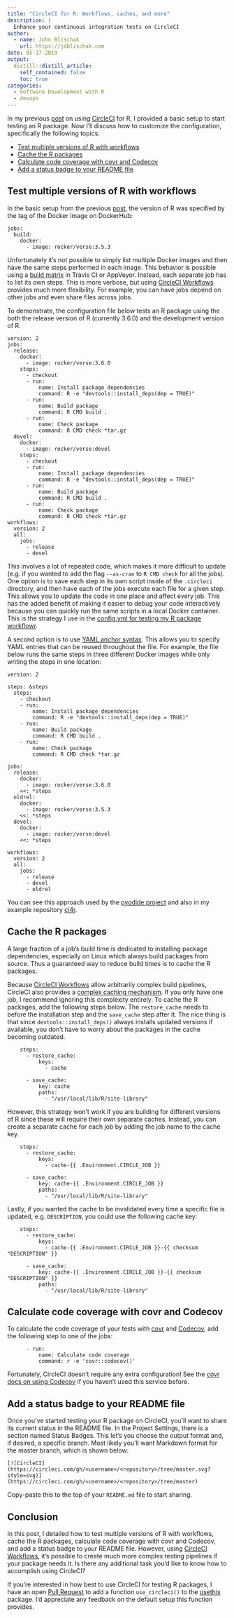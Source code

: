 ```yaml
---
title: "CircleCI for R: Workflows, caches, and more"
description: |
  Enhance your continuous integration tests on CircleCI
author:
  - name: John Blischak
    url: https://jdblischak.com
date: 05-17-2019
output:
  distill::distill_article:
    self_contained: false
    toc: true
categories:
  - Software Development with R
  - devops
---
```


In my previous [post][circleci-for-r-1] on using [CircleCI][] for R, I provided
a basic setup to start testing an R package. Now I'll discuss how to customize
the configuration, specifically the following topics:

* [Test multiple versions of R with workflows](#workflows)
* [Cache the R packages](#cache)
* [Calculate code coverage with covr and Codecov](#coverage)
* [Add a status badge to your README file](#badge)

[circleci-for-r-1]: ../circleci-for-r-1/index.html
[CircleCI]: https://circleci.com

## Test multiple versions of R with workflows {#workflows}

In the basic setup from the previous [post][circleci-for-r-1], the version of R
was specified by the tag of the Docker image on DockerHub:

```
jobs:
  build:
    docker:
      - image: rocker/verse:3.5.3
```

Unfortunately it's not possible to simply list multiple Docker images and then
have the same steps performed in each image. This behavior is possible using a
[build matrix](https://docs.travis-ci.com/user/build-matrix/) in Travis CI or
AppVeyor. Instead, each separate job has to list its own steps. This is more
verbose, but using [CircleCI Workflows][workflows] provides much more
flexibility. For example, you can have jobs depend on other jobs and even share
files across jobs.

[workflows]: https://circleci.com/docs/2.0/workflows/

To demonstrate, the configuration file below tests an R package using the both
the release version of R (currently 3.6.0) and the development version of R.

```
version: 2
jobs:
  release:
    docker:
      - image: rocker/verse:3.6.0
    steps:
      - checkout
      - run:
          name: Install package dependencies
          command: R -e "devtools::install_deps(dep = TRUE)"
      - run:
          name: Build package
          command: R CMD build .
      - run:
          name: Check package
          command: R CMD check *tar.gz
  devel:
    docker:
      - image: rocker/verse:devel
    steps:
      - checkout
      - run:
          name: Install package dependencies
          command: R -e "devtools::install_deps(dep = TRUE)"
      - run:
          name: Build package
          command: R CMD build .
      - run:
          name: Check package
          command: R CMD check *tar.gz
workflows:
  version: 2
  all:
    jobs:
      - release
      - devel
```

This involves a lot of repeated code, which makes it more difficult to update
(e.g. if you wanted to add the flag `--as-cran` to `R CMD check` for all the
jobs). One option is to save each step in its own script inside of the
`.circleci` directory, and then have each of the jobs execute each file for a
given step. This allows you to update the code in one place and affect every
job. This has the added benefit of making it easier to debug your code
interactively because you can quickly run the same scripts in a local Docker
container. This is the strategy I use in the [config.yml for testing my R
package workflowr][workflowr-config].

[workflowr-config]: https://github.com/jdblischak/workflowr/blob/master/.circleci/config.yml

A second option is to use [YAML anchor syntax][yaml-anchor]. This allows you to
specify YAML entries that can be reused throughout the file. For example, the
file below runs the same steps in three different Docker images while only
writing the steps in one location:

[yaml-anchor]: https://en.wikipedia.org/wiki/YAML#Advanced_components

```
version: 2

steps: &steps
  steps:
    - checkout
    - run:
        name: Install package dependencies
        command: R -e "devtools::install_deps(dep = TRUE)"
    - run:
        name: Build package
        command: R CMD build .
    - run:
        name: Check package
        command: R CMD check *tar.gz

jobs:
  release:
    docker:
      - image: rocker/verse:3.6.0
    <<: *steps
  oldrel:
    docker:
      - image: rocker/verse:3.5.3
    <<: *steps
  devel:
    docker:
      - image: rocker/verse:devel
    <<: *steps

workflows:
  version: 2
  all:
    jobs:
      - release
      - devel
      - oldrel
```

You can see this approach used by the [pyodide project][pyodide-config] and also
in my example repository [ci4r][ci4r-matrix-config].

[pyodide-config]: https://github.com/iodide-project/pyodide/blob/8f675bf06396e839aae29edfe2ff8c3b6e6c024c/.circleci/config.yml#L3
[ci4r-matrix-config]: https://github.com/jdblischak/ci4r/blob/matrix/.circleci/config.yml

## Cache the R packages {#cache}

A large fraction of a job's build time is dedicated to installing package
dependencies, especially on Linux which always build packages from source. Thus
a guaranteed way to reduce build times is to cache the R packages.

Because [CircleCI Workflows][workflows] allow arbitrarily complex build
pipelines, CircleCI also provides a [complex caching
mechanism](https://circleci.com/docs/2.0/caching/). If you only have one job, I
recommend ignoring this complexity entirely. To cache the R packages, add the
following steps below. The `restore_cache` needs to before the installation step and
the `save_cache` step after it. The nice thing is that since
`devtools::install_deps()` always installs updated versions if available, you
don't have to worry about the packages in the cache becoming outdated.

```
    steps:
      - restore_cache:
          keys:
            - cache

      - save_cache:
          key: cache
          paths:
            - "/usr/local/lib/R/site-library"
```

However, this strategy won't work if you are building for different versions of
R since these will require their own separate caches. Instead, you can create a
separate cache for each job by adding the job name to the cache key.

```
    steps:
      - restore_cache:
          keys:
            - cache-{{ .Environment.CIRCLE_JOB }}

      - save_cache:
          key: cache-{{ .Environment.CIRCLE_JOB }}
          paths:
            - "/usr/local/lib/R/site-library"
```

Lastly, if you wanted the cache to be invalidated every time a specific file is
updated, e.g. `DESCRIPTION`, you could use the following cache key:

```
    steps:
      - restore_cache:
          keys:
            - cache-{{ .Environment.CIRCLE_JOB }}-{{ checksum "DESCRIPTION" }}

      - save_cache:
          key: cache-{{ .Environment.CIRCLE_JOB }}-{{ checksum "DESCRIPTION" }}
          paths:
            - "/usr/local/lib/R/site-library"
```

## Calculate code coverage with covr and Codecov {#coverage}

To calculate the code coverage of your tests with [covr][] and [Codecov][],
add the following step to one of the jobs:

[covr]: https://covr.r-lib.org/
[Codecov]: https://codecov.io/

```
      - run:
          name: Calculate code coverage
          command: r -e 'covr::codecov()'
```

Fortunately, CircleCI doesn't require any extra configuration! See the [covr
docs on using Codecov](https://github.com/r-lib/covr#codecov) if you haven't
used this service before.

## Add a status badge to your README file {#badge}

Once you've started testing your R package on CircleCI, you'll want to share its
current status in the README file. In the Project Settings, there is a section
named Status Badges. This let's you choose the output format and, if desired, a
specific branch. Most likely you'll want Markdown format for the master branch,
which is shown below:

```
[![CircleCI](https://circleci.com/gh/<username>/<repository>/tree/master.svg?style=svg)](https://circleci.com/gh/<username>/<repository>/tree/master)
```

Copy-paste this to the top of your `README.md` file to start sharing.

## Conclusion

In this post, I detailed how to test multiple versions of R with workflows,
cache the R packages, calculate code coverage with covr and Codecov, and add a
status badge to your README file. However, using [CircleCI
Workflows][workflows], it's possible to create much more complex testing
pipelines if your package needs it. Is there any additional task you'd like to
know how to accomplish using CircleCI?

If you're interested in how best to use CircleCI for testing R packages, I have
an open [Pull Request][pr] to add a function `use_circleci()` to the [usethis][]
package. I'd appreciate any feedback on the default setup this function
provides.

[pr]: https://github.com/r-lib/usethis/pull/703
[usethis]: https://github.com/r-lib/usethis
